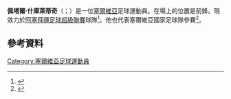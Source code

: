 {{noteTA
|G1=足球
|G2=uefa
|1=zh-hans:什库莱蒂奇;zh-hk:施古列迪;zh-tw:什庫萊蒂奇;
}}
{{Infobox football biography
| name           = Petar Škuletić
| image          = Loco-Din (10).jpg
| image_size     = 250px
| caption        = Škuletić with Lokomotiv Moscow in 2015
| fullname       = Petar Škuletić
| birth_date     = {{Birth date and age|1990|06|29|df=y}}
| birth_place    = [[南斯拉夫社会主义联邦共和国|南斯拉夫]][[黑山社會主義共和國|黑山]][[達尼洛夫格勒|達尼洛夫格勒]]
| height         = 1.93 m
| position       = 前鋒
| currentclub    = {{le|沙巴巴亞足球會|Sabah FC (Azerbaijan)|沙巴巴亞}}
| clubnumber     = 7
| youthyears1    = 2004–2008
| youthclubs1    = [[游擊隊足球俱樂部|柏迪遜]]
| years1         = 2007–2009
| clubs1         = Teleoptik
| caps1          = 32
| goals1         = 7
| years2         = 2009–2011
| clubs2         = [[林茨竞技体育俱乐部|寧斯]]
| caps2          = 15
| goals2         = 1
| years3         = 2011
| clubs3         = → [[澤塔足球俱樂部|薛達]] (loan)
| caps3          = 15
| goals3         = 2
| years4         = 2011–2014
| clubs4         = [[伏伊伏丁那足球俱乐部|禾獲甸拿]]
| caps4          = 39
| goals4         = 8
| years5         = 2013
| clubs5         = → [[尼什拉德尼奇基足球俱樂部|雷尼基利斯]] (loan)
| caps5          = 12
| goals5         = 3
| years6         = 2014–2015
| clubs6         = [[游擊隊足球俱樂部|柏迪遜]]
| caps6          = 28
| goals6         = 21
| years7         = 2015–2017
| clubs7         = [[莫斯科火車頭足球俱樂部|莫斯科火車頭]]
| caps7          = 39
| goals7         = 10
| years8         = 2017–2018
| clubs8         = [[真格拿拜列治體育會|真格拿拜列治]]
| caps8          = 27
| goals8         = 8
| years9         = 2018–2021
| clubs9         = [[蒙彼利埃體育會|蒙彼利埃]]
| caps9          = 52
| goals9         = 3
| years10        = 2020
| clubs10        = → [[錫瓦斯體育會|施華斯堡]] (loan)
| caps10         = 7
| goals10        = 1
| years11        = 2021–
| clubs11        = {{le|沙巴巴亞足球會|Sabah FC (Azerbaijan)|沙巴巴亞}} 
| caps11         = 0
| goals11        = 0
| nationalyears1 = 2006–2007
| nationalteam1  = 塞爾維亞U17
| nationalcaps1  = 4
| nationalgoals1 = 3
| nationalyears2 = 2008–2009
| nationalteam2  = 塞爾維亞U19
| nationalcaps2  = 4
| nationalgoals2 = 0
| nationalyears3 = 2015
| nationalteam3  = [[塞爾維亞國家足球隊|塞爾維亞]]
| nationalcaps3  = 6
| nationalgoals3 = 1
| pcupdate       = 14 September 2021
| ntupdate       = 13 November 2015
}}

'''佩塔爾·什庫萊蒂奇'''（{{lang-sr|Петар Шкулетић}}；{{bd|1990年|6月29日}}）是一位[[塞爾維亞|塞爾維亞]]足球運動員。在場上的位置是前鋒。現效力於[[阿塞拜疆足球超級聯賽|阿塞拜疆足球超級聯賽]]球隊{{le|沙巴巴亞足球會|Sabah FC (Azerbaijan)|沙巴巴亞}}<ref>{{Cite web | url=http://sport.blic.rs/Fudbal/Domaci-fudbal/267569/Skuletic-prodat-Lokomotivi-Ovakva-ponuda-dobija-se-jednom-u-zivotu | title=Škuletić prodat Lokomotivi: Ovakva ponuda dobija se jednom u životu | language=sr | publisher=blic.rs | date=12 February 2015 | accessdate=12 February 2015 | archive-date=2015-09-23 | archive-url=https://web.archive.org/web/20150923104122/http://sport.blic.rs/Fudbal/Domaci-fudbal/267569/Skuletic-prodat-Lokomotivi-Ovakva-ponuda-dobija-se-jednom-u-zivotu | dead-url=no }}</ref>。他也代表塞爾維亞國家足球隊參賽<ref>{{Cite web | url=http://www.mozzartsport.com/vesti/skuletic-nema-dilemu-srbija-je-moja-zemlja-i-reprezentacija-samo-jedan-mec-da-odigram-za-orlove/86343 | title=Škuletić nema dilemu: Srbija je moja zemlja i reprezentacija! Samo jedan meč da odigram za Orlove... | language=sr | publisher=mozzartsport.com | date=8 October 2014 | accessdate=12 February 2015 | archive-url=https://web.archive.org/web/20160806150711/http://www.mozzartsport.com/vesti/skuletic-nema-dilemu-srbija-je-moja-zemlja-i-reprezentacija-samo-jedan-mec-da-odigram-za-orlove/86343 | archive-date=2016-08-06 | dead-url=yes }}</ref>。

==參考資料==
{{Reflist}}

{{DEFAULTSORT: Škuletić, Petar}}
[[Category:塞爾維亞足球運動員|Category:塞爾維亞足球運動員]]